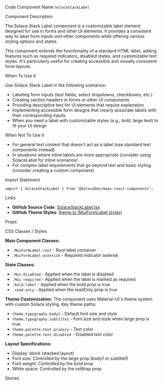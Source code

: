 
<Meta of={SolaceStackLabelStories} />

<Title>Solace Stack Label</Title>

<Description of={SolaceStackLabelStories} />

<Subtitle>Code Component Name</Subtitle>
`SolaceStackLabel`

<Subtitle>Component Description</Subtitle>

The Solace Stack Label component is a customizable label element designed for use in forms and other UI elements. It provides a consistent way to label form inputs and other components while offering various styling options and states.

This component extends the functionality of a standard HTML label, adding features such as required indicators, disabled states, and customizable text styles. It's particularly useful for creating accessible and visually consistent form layouts.

<Subtitle>When To Use It</Subtitle>

Use Solace Stack Label in the following scenarios:

- Labeling form inputs (text fields, select dropdowns, checkboxes, etc.)
- Creating section headers in forms or other UI components
- Providing descriptive text for UI elements that require explanation
- Implementing accessible form designs that clearly associate labels with their corresponding inputs
- When you need a label with customizable styles (e.g., bold, large text) to fit your UI design

<Subtitle>When Not To Use It</Subtitle>

- For general text content that doesn't act as a label (use standard text components instead)
- In situations where inline labels are more appropriate (consider using SolaceLabel for inline scenarios)
- For complex label requirements that go beyond text and basic styling (consider creating a custom component)

<Subtitle>Import Statement</Subtitle>

```tsx
import { SolaceStackLabel } from "@SolaceDev/maas-react-components";
```

<Subtitle>Links</Subtitle>

- **GitHub Source Code**: [SolaceStackLabel.tsx](https://github.com/SolaceDev/maas-react-components/blob/main/src/components/form/SolaceStackLabel.tsx)
- **GitHub Theme Styles**: <a href="https://github.com/SolaceDev/maas-react-components/blob/main/src/resources/theme.ts#:~:text=MuiFormLabel" target="_blank">theme.ts (MuiFormLabel styles)</a>

<Subtitle>Props</Subtitle>

<ArgTypes of={SolaceStackLabelStories} />

<Subtitle>CSS Classes / Styles</Subtitle>

**Main Component Classes:**

- `.MuiFormLabel-root` - Root label container
- `.MuiFormLabel-asterisk` - Required indicator asterisk

**State Classes:**

- `.Mui-disabled` - Applied when the label is disabled
- `.Mui-required` - Applied when the label is marked as required
- `.bold-label` - Applied when the bold prop is true
- `.read-only` - Applied when the readOnly prop is true

**Theme Customization:**
The component uses Material-UI's theme system with custom Solace styling. Key theme paths:

- `theme.typography.body1` - Default font size and style
- `theme.typography.subtitle1` - Font size and style when large prop is true
- `theme.palette.text.primary` - Text color
- `theme.palette.text.disabled` - Disabled text color

**Layout Specifications:**

- Display: block (stacked layout)
- Font size: Controlled by the large prop (body1 or subtitle1)
- Font weight: Controlled by the bold prop
- White space: Controlled by the noWrap prop

<Subtitle>Stories</Subtitle>

<CustomStories />
